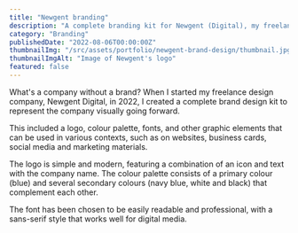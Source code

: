 ```yaml
---
title: "Newgent branding"
description: "A complete branding kit for Newgent (Digital), my freelance design company."
category: "Branding"
publishedDate: "2022-08-06T00:00:00Z"
thumbnailImg: "/src/assets/portfolio/newgent-brand-design/thumbnail.jpg"
thumbnailImgAlt: "Image of Newgent's logo"
featured: false
---
```



What's a company without a brand? When I started my freelance design company, Newgent Digital, in 2022, I created a complete brand design kit to represent the company visually going forward.

This included a logo, colour palette, fonts, and other graphic elements that can be used in various contexts, such as on websites, business cards, social media and marketing materials.

The logo is simple and modern, featuring a combination of an icon and text with the company name. The colour palette consists of a primary colour (blue) and several secondary colours (navy blue, white and black) that complement each other.

The font has been chosen to be easily readable and professional, with a sans-serif style that works well for digital media.

<div class="grid gap-4 select-none sm:grid-cols-3">
  <Picture
    src={Img01}
    alt="Logo for Newgent Digital"
    quality={80}
    formats={["avif"]}
    layout="constrained"
    fit="cover"
    position="center"
    class="h-auto w-full"
  />
  <Picture
    src={Img02}
    alt="Icon for Newgent Digital"
    quality={80}
    formats={["avif"]}
    layout="constrained"
    fit="cover"
    position="center"
    class="h-auto w-full"
  />
  <Picture
    src={Img03}
    alt="Advertisement for Newgent Digital"
    quality={80}
    formats={["avif"]}
    layout="constrained"
    fit="cover"
    position="center"
    class="h-auto w-full"
  />
</div>
